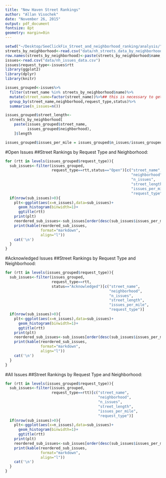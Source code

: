 ```yaml
---
title: "New Haven Street Rankings"
author: "Allan Visochek"
date: "November 26, 2015"
output: pdf_document
fontsize: 8pt
geometry: margin=0in
---
```


```r
setwd("~/Desktop/SeeClickFix_Street_and_neighborhood_ranking/analysis/")
streets_by_neighborhood<-read.csv("data/nh_streets_data_by_neighborhood.csv")
row.names(streets_by_neighborhood)<-paste(streets_by_neighborhood$name, streets_by_neighborhood$neighborhood)
issues<-read.csv("data/nh_issues_data.csv")
issues$request_type<-issues$rtt
library(ggplot2)
library(dplyr)
library(knitr)

issues_grouped<-issues%>%
  filter(street_name %in% streets_by_neighborhood$name)%>%
  mutate(street_name=factor(street_name))%>%## this is necessary to get the last part to work...
  group_by(street_name,neighborhood,request_type,status)%>%
  summarise(n_issues=n())

issues_grouped$street_length<-
  streets_by_neighborhood[
    paste(issues_grouped$street_name,
          issues_grouped$neighborhood),
    ]$length

issues_grouped$issues_per_mile = issues_grouped$n_issues/issues_grouped$street_length
```
#Open Issues
##Street Rankings by Request Type and Neighborhood:
```r
for (rtt in levels(issues_grouped$request_type)){
  sub_issues<-filter(issues_grouped,
                     request_type==rtt,status=="Open")[c("street_name",
                                                         "neighborhood",
                                                         "n_issues",
                                                         "street_length",
                                                         "issues_per_mile",
                                                         "request_type")]
  if(nrow(sub_issues)>0){
    plt<-ggplot(aes(x=n_issues),data=sub_issues)+
      geom_histogram(binwidth=1)+
      ggtitle(rtt)
    print(plt)
    reordered_sub_issues<-sub_issues[order(desc(sub_issues$issues_per_mile)),]
    print(kable(reordered_sub_issues,
                format="markdown",
                align="l"))
    cat('\n')
  }
}
```

#Acknowledged Issues
##Street Rankings by Request Type and Neighborhood:
```r
for (rtt in levels(issues_grouped$request_type)){
  sub_issues<-filter(issues_grouped,
                     request_type==rtt,
                     status=="Acknowledged")[c("street_name",
                                               "neighborhood",
                                               "n_issues",
                                               "street_length",
                                               "issues_per_mile",
                                               "request_type")]
  if(nrow(sub_issues)>0){
    plt<-ggplot(aes(x=n_issues),data=sub_issues)+
      geom_histogram(binwidth=1)+
      ggtitle(rtt)
    print(plt)
    reordered_sub_issues<-sub_issues[order(desc(sub_issues$issues_per_mile)),]
    print(kable(reordered_sub_issues,
                format="markdown",
                align="l"))
    cat('\n')
  }
}
```

#All Issues
##Street Rankings by Request Type and Neighborhood:
```r
for (rtt in levels(issues_grouped$request_type)){
  sub_issues<-filter(issues_grouped,
                     request_type==rtt)[c("street_name",
                                          "neighborhood",
                                          "n_issues",
                                          "street_length",
                                          "issues_per_mile",
                                          "request_type")]
  if(nrow(sub_issues)>0){
    plt<-ggplot(aes(x=n_issues),data=sub_issues)+
      geom_histogram(binwidth=1)+
      ggtitle(rtt)
    print(plt)
    reordered_sub_issues<-sub_issues[order(desc(sub_issues$issues_per_mile)),]
    print(kable(reordered_sub_issues,
                format="markdown",
                align="l"))
    cat('\n')
  }
}
```